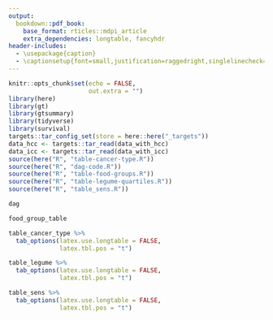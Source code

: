 ```yaml
---
output:
  bookdown::pdf_book:
    base_format: rticles::mdpi_article
    extra_dependencies: longtable, fancyhdr
header-includes:
  - \usepackage{caption}
  - \captionsetup{font=small,justification=raggedright,singlelinecheck=false}
---
```


```{=tex}
\appendixtitles{no}
\appendixstart
\appendix
\section[\appendixname]{}
```
```r
knitr::opts_chunk$set(echo = FALSE,
                      out.extra = "")
library(here)
library(gt)
library(gtsummary)
library(tidyverse)
library(survival)
targets::tar_config_set(store = here::here("_targets"))
data_hcc <- targets::tar_read(data_with_hcc)
data_icc <- targets::tar_read(data_with_icc)
source(here("R", "table-cancer-type.R"))
source(here("R", "dag-code.R"))
source(here("R", "table-food-groups.R"))
source(here("R", "table-legume-quartiles.R"))
source(here("R", "table_sens.R"))
```

\clearpage

```r
dag
```

```r
food_group_table
```

```r
table_cancer_type %>% 
  tab_options(latex.use.longtable = FALSE,
              latex.tbl.pos = "t")
```

```r
table_legume %>% 
  tab_options(latex.use.longtable = FALSE,
              latex.tbl.pos = "t")
```

```{=tex}
\clearpage
\startlandscape
```
```r
table_sens %>% 
  tab_options(latex.use.longtable = FALSE,
              latex.tbl.pos = "t")
```

\finishlandscape
